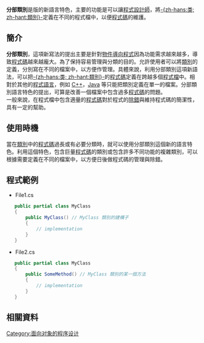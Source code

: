 {{NoteTA|G1=IT}}
{{expand|time=2007-09-26T20:15:36Z}}
'''分部類別'''是{{lang|en|[[c_sharp|C#]] 2.0}}版的新語言特色，主要的功能是可以讓[[程式設計師|程式設計師]]，將[[类别_(计算机科学)|-{zh-hans:类; zh-hant:類別}-]]定義在不同的程式檔中，以便[[程式碼|程式碼]]的維護。
==簡介==
'''分部類別'''，這項新寫法的提出主要是針對[[物件導向程式|物件導向程式]]因為功能需求越來越多，導致[[程式碼|程式碼]]越來越龐大。為了保持容易管理與分類的目的。允許使用者可以將[[類_(電腦科學)|類別]]的定義，分別寫在不同的檔案中，以方便作管理。具體來說，利用分部類別這項新語法，可以把[[類_(電腦科學))|-{zh-hans:类; zh-hant:類別}-]]的[[程式碼|程式碼]]定義在跨越多個[[程式檔|程式檔]]中。相對於其他的[[程式語言|程式語言]]，例如 [[C++|C++]]，[[Java|Java]] 等只能把類別定義在單一的檔案。分部類別語言特色的提出，可算是改善一個檔案中包含過多[[程式碼|程式碼]]的問題。<br /> 

一般來說，在程式檔中包含適量的[[程式碼|程式碼]]對於程式的[[除錯|除錯]]與維持程式碼的簡潔性，具有一定的幫助。<br/>

==使用時機==
當在[[類_(電腦科學)|類別]]中的[[程式碼|程式碼]]過長或有必要分類時，就可以使用分部類別這個新的語言特色。利用這個特色，包含巨量[[程式碼|程式碼]]的類別或包含許多不同功能的複雜類別，可以根據需要定義在不同的檔案中，以方便日後做程式碼的管理與除錯。<br />

==程式範例==
*File1.cs
<syntaxhighlight lang="csharp">
   public partial class MyClass
   {
       public MyClass() // MyClass 類別的建構子
       {
           // implementation
       }
   }
</syntaxhighlight>

*File2.cs
<syntaxhighlight lang="csharp">
   public partial class MyClass
   {
       public SomeMethod() // MyClass 類別的某一個方法
       {
           // implementation
       }
   }
</syntaxhighlight>

==相關資料==
{{sectstub}}
{{電腦小作品}}

[[Category:面向对象的程序设计|Category:面向对象的程序设计]]
